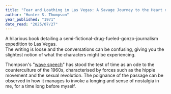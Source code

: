 ```yaml
---
title: "Fear and Loathing in Las Vegas: A Savage Journey to the Heart of the American Dream"
author: "Hunter S. Thompson"
year_published: "1971"
date_read: "2025/07/27"
---
```

A hilarious book detailing a semi-fictional-drug-fueled-gonzo-journalism expedition to Las Vegas.  
The writing is loose and the conversations can be confusing, giving you the slightest notion of what the characters might be experiencing.  


Thompson's "<a href="https://en.wikipedia.org/wiki/Fear_and_Loathing_in_Las_Vegas#The_%22wave_speech%22">wave speech</a>" has stood the test of time as an ode to the counterculture of the 1960s, characterised by forces such as the hippie movement and the sexual revolution.
The poignance of the passage can be observed in how it manages to invoke a longing and sense of nostalgia in me, for a time long before myself.
